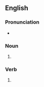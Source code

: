 {{also|Fudges}}

==English==

===Pronunciation===
* {{rhymes|en|ʌdʒɪz|s=2}}

===Noun===
{{head|en|noun form}}

# {{plural of|en|fudge}}

===Verb===
{{head|en|verb form}}

# {{en-third-person singular of|fudge}}